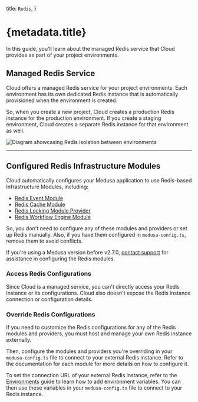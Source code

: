   title: `Redis`,
}

# {metadata.title}

In this guide, you'll learn about the managed Redis service that Cloud provides as part of your project environments.

## Managed Redis Service

Cloud offers a managed Redis service for your project environments. Each environment has its own dedicated Redis instance that is automatically provisioned when the environment is created.

So, when you create a new project, Cloud creates a production Redis instance for the production environment. If you create a staging environment, Cloud creates a separate Redis instance for that environment as well.

![Diagram showcasing Redis isolation between environments](https://res.cloudinary.com/dza7lstvk/image/upload/v1750230910/Cloud/redis-cloud_llg83c.jpg)

---

## Configured Redis Infrastructure Modules

Cloud automatically configures your Medusa application to use Redis-based Infrastructure Modules, including:

- [Redis Event Module](!resources!/infrastructure-modules/event/redis)
- [Redis Cache Module](!resources!/infrastructure-modules/cache/redis)
- [Redis Locking Module Provider](!resources!/infrastructure-modules/locking/redis)
- [Redis Workflow Engine Module](!resources!/infrastructure-modules/workflow-engine/redis)

So, you don't need to configure any of these modules and providers or set up Redis manually. Also, if you have them configured in `medusa-config.ts`, remove them to avoid conflicts.

<Note>

If you're using a Medusa version before v2.7.0, [contact support](../support/page.mdx) for assistance in configuring the Redis modules.

</Note>

### Access Redis Configurations

Since Cloud is a managed service, you can't directly access your Redis instance or its configurations. Cloud also doesn't expose the Redis instance connection or configuration details.

### Override Redis Configurations

If you need to customize the Redis configurations for any of the Redis modules and providers, you must host and manage your own Redis instance externally.

Then, configure the modules and providers you're overriding in your `medusa-config.ts` file to connect to your external Redis instance. Refer to the documentation for each module for more details on how to configure it.

<Note title="Tip">

To set the connection URL of your external Redis instance, refer to the [Environments](../environments/page.mdx#add-environment-variables) guide to learn how to add environment variables. You can then use these variables in your `medusa-config.ts` file to connect to your Redis instance.

</Note>
